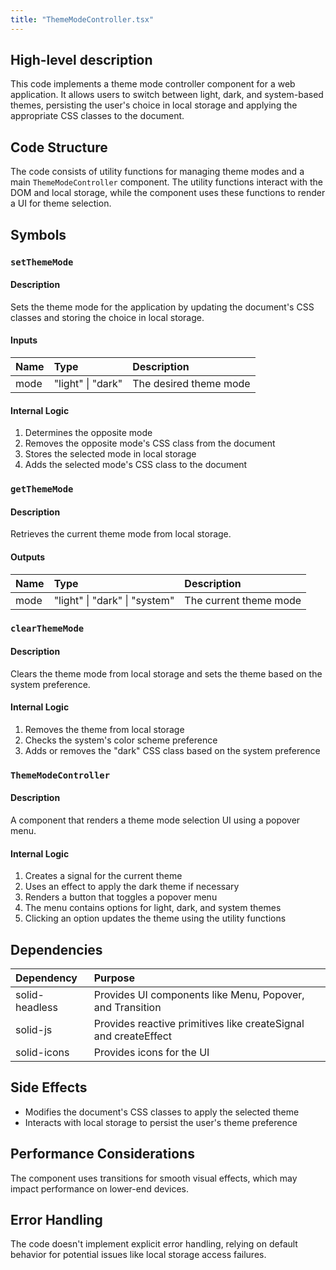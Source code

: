 ```yaml
---
title: "ThemeModeController.tsx"
---
```


## High-level description
This code implements a theme mode controller component for a web application. It allows users to switch between light, dark, and system-based themes, persisting the user's choice in local storage and applying the appropriate CSS classes to the document.

## Code Structure
The code consists of utility functions for managing theme modes and a main `ThemeModeController` component. The utility functions interact with the DOM and local storage, while the component uses these functions to render a UI for theme selection.

## Symbols

### `setThemeMode`
#### Description
Sets the theme mode for the application by updating the document's CSS classes and storing the choice in local storage.

#### Inputs
| Name | Type | Description |
|:-----|:-----|:------------|
| mode | "light" \| "dark" | The desired theme mode |

#### Internal Logic
1. Determines the opposite mode
2. Removes the opposite mode's CSS class from the document
3. Stores the selected mode in local storage
4. Adds the selected mode's CSS class to the document

### `getThemeMode`
#### Description
Retrieves the current theme mode from local storage.

#### Outputs
| Name | Type | Description |
|:-----|:-----|:------------|
| mode | "light" \| "dark" \| "system" | The current theme mode |

### `clearThemeMode`
#### Description
Clears the theme mode from local storage and sets the theme based on the system preference.

#### Internal Logic
1. Removes the theme from local storage
2. Checks the system's color scheme preference
3. Adds or removes the "dark" CSS class based on the system preference

### `ThemeModeController`
#### Description
A component that renders a theme mode selection UI using a popover menu.

#### Internal Logic
1. Creates a signal for the current theme
2. Uses an effect to apply the dark theme if necessary
3. Renders a button that toggles a popover menu
4. The menu contains options for light, dark, and system themes
5. Clicking an option updates the theme using the utility functions

## Dependencies
| Dependency | Purpose |
|:-----------|:--------|
| solid-headless | Provides UI components like Menu, Popover, and Transition |
| solid-js | Provides reactive primitives like createSignal and createEffect |
| solid-icons | Provides icons for the UI |

## Side Effects
- Modifies the document's CSS classes to apply the selected theme
- Interacts with local storage to persist the user's theme preference

## Performance Considerations
The component uses transitions for smooth visual effects, which may impact performance on lower-end devices.

## Error Handling
The code doesn't implement explicit error handling, relying on default behavior for potential issues like local storage access failures.